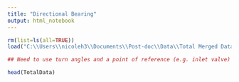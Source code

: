 ```yaml
---
title: "Directional Bearing"
output: html_notebook
---
```



```r

rm(list=ls(all=TRUE))
load("C:\\Users\\nicoleh3\\Documents\\Post-doc\\Data\\Total Merged Data File.Rdata")

## Need to use turn angles and a point of reference (e.g. inlet valve) to determine directional bearing

head(TotalData)


```

